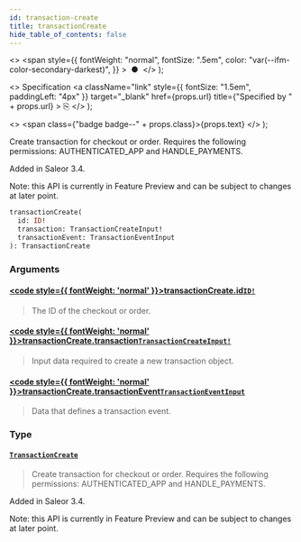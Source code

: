 ```yaml
---
id: transaction-create
title: transactionCreate
hide_table_of_contents: false
---
```


  <>
    <span
      style={{
        fontWeight: "normal",
        fontSize: ".5em",
        color: "var(--ifm-color-secondary-darkest)",
      }}
    >
      &nbsp;●&nbsp;
    </span>
  </>
);

  <>
    Specification
    <a
      className="link"
      style={{ fontSize: "1.5em", paddingLeft: "4px" }}
      target="\_blank"
      href={props.url}
      title={"Specified by " + props.url}
    >
      ⎘
    </a>
  </>
);

  <>
    <span class={"badge badge--" + props.class}>{props.text}</span>
  </>
);

Create transaction for checkout or order. Requires the following permissions: AUTHENTICATED_APP and HANDLE_PAYMENTS.

Added in Saleor 3.4.

Note: this API is currently in Feature Preview and can be subject to changes at later point.

```graphql
transactionCreate(
  id: ID!
  transaction: TransactionCreateInput!
  transactionEvent: TransactionEventInput
): TransactionCreate
```

### Arguments

#### [<code style={{ fontWeight: 'normal' }}>transactionCreate.<b>id</b></code>](#)<Bullet />[`ID!`](../../../developer/api-reference/scalars/id) <Badge class="secondary" text="non-null"/> <Badge class="secondary" text="scalar"/>

> The ID of the checkout or order.

#### [<code style={{ fontWeight: 'normal' }}>transactionCreate.<b>transaction</b></code>](#)<Bullet />[`TransactionCreateInput!`](../../../developer/api-reference/inputs/transaction-create-input) <Badge class="secondary" text="non-null"/> <Badge class="secondary" text="input"/>

> Input data required to create a new transaction object.

#### [<code style={{ fontWeight: 'normal' }}>transactionCreate.<b>transactionEvent</b></code>](#)<Bullet />[`TransactionEventInput`](../../../developer/api-reference/inputs/transaction-event-input) <Badge class="secondary" text="input"/>

> Data that defines a transaction event.

### Type

#### [`TransactionCreate`](../../../developer/api-reference/objects/transaction-create) <Badge class="secondary" text="object"/>

> Create transaction for checkout or order. Requires the following permissions: AUTHENTICATED_APP and HANDLE_PAYMENTS.

Added in Saleor 3.4.

Note: this API is currently in Feature Preview and can be subject to changes at later point.

>

